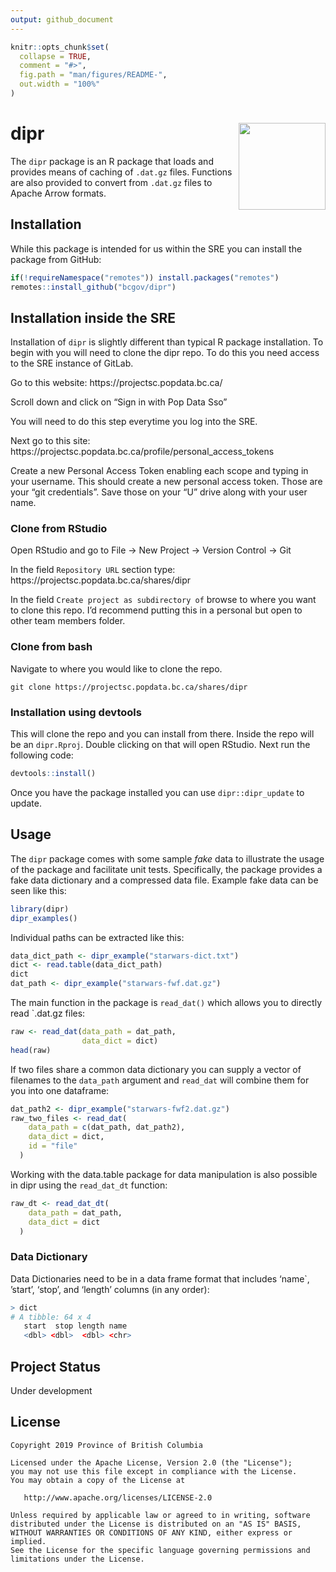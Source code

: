 ```yaml
---
output: github_document
---
```


<!-- README.md is generated from README.Rmd. Please edit that file -->

```r
knitr::opts_chunk$set(
  collapse = TRUE,
  comment = "#>",
  fig.path = "man/figures/README-",
  out.width = "100%"
)
```

# dipr <img src='inst/sticker/sticker.png' align="right" height="139" />

<!-- badges: start -->
<!-- [![License](https://img.shields.io/badge/License-Apache%202.0-blue.svg)](https://opensource.org/licenses/Apache-2.0) -->
<!-- [![R build status](https://github.com/bcgov/dipr/workflows/R-CMD-check/badge.svg)](https://github.com/bcgov/dipr) -->
<!-- [![img](https://img.shields.io/badge/Lifecycle-Experimental-339999)](https://github.com/bcgov/repomountie/blob/master/doc/lifecycle-badges.md) -->
<!-- badges: end -->


The `dipr` package is an R package that loads and provides means of caching of `.dat.gz` files. Functions are also provided to convert from `.dat.gz` files to Apache Arrow formats.

## Installation
While this package is intended for us within the SRE you can install the package from GitHub:

```r
if(!requireNamespace("remotes")) install.packages("remotes")
remotes::install_github("bcgov/dipr")
```



## Installation inside the SRE
Installation of `dipr` is slightly different than typical R package installation. To begin with you will need to clone the dipr repo. To do this you need access to the SRE instance of GitLab. 

Go to this website: https://projectsc.popdata.bc.ca/

Scroll down and click on "Sign in with Pop Data Sso"

You will need to do this step everytime you log into the SRE.

Next go to this site: https://projectsc.popdata.bc.ca/profile/personal_access_tokens

Create a new Personal Access Token enabling each scope and typing in your username. This should create a new personal access token. Those are your "git credentials". Save those on your "U" drive along with your user name. 

### Clone from RStudio

Open RStudio and go to 
File -> New Project -> Version Control -> Git

In the field `Repository URL` section type:
https://projectsc.popdata.bc.ca/shares/dipr

In the field `Create project as subdirectory of` browse to where you want to clone this repo. I'd recommend putting this in a personal but open to other team members folder.


### Clone from bash

Navigate to where you would like to clone the repo.

```
git clone https://projectsc.popdata.bc.ca/shares/dipr
```

### Installation using devtools
This will clone the repo and you can install from there. Inside the repo will be an `dipr.Rproj`. Double clicking on that will open RStudio. Next run the following code:

```r
devtools::install()

```

Once you have the package installed you can use `dipr::dipr_update` to update. 


## Usage
The `dipr` package comes with some sample _fake_ data to illustrate the usage of the package and facilitate unit tests. Specifically, the package provides a fake data dictionary and a compressed data file. Example fake data can be seen like this:
```r
library(dipr)
dipr_examples()
```

Individual paths can be extracted like this:
```r
data_dict_path <- dipr_example("starwars-dict.txt")
dict <- read.table(data_dict_path)
dict
dat_path <- dipr_example("starwars-fwf.dat.gz")
```

The main function in the package is `read_dat()` which allows you to directly read `.dat.gz files:
```r
raw <- read_dat(data_path = dat_path,
                data_dict = dict)
head(raw)
```

If two files share a common data dictionary you can supply a vector of filenames to the `data_path` argument and `read_dat` will combine them for you into one dataframe:

```r
dat_path2 <- dipr_example("starwars-fwf2.dat.gz")
raw_two_files <- read_dat(
    data_path = c(dat_path, dat_path2),
    data_dict = dict,
    id = "file"
  )
```

Working with the data.table package for data manipulation is also possible in dipr using the `read_dat_dt` function:
```r
raw_dt <- read_dat_dt(
    data_path = dat_path,
    data_dict = dict
  )
```


### Data Dictionary
Data Dictionaries need to be in a data frame format that includes 'name`, 'start', 'stop', and 'length' columns (in any order):

```r
> dict
# A tibble: 64 x 4
   start  stop length name                      
   <dbl> <dbl>  <dbl> <chr>   
```


## Project Status
Under development

## License


    Copyright 2019 Province of British Columbia

    Licensed under the Apache License, Version 2.0 (the "License");
    you may not use this file except in compliance with the License.
    You may obtain a copy of the License at 

       http://www.apache.org/licenses/LICENSE-2.0

    Unless required by applicable law or agreed to in writing, software
    distributed under the License is distributed on an "AS IS" BASIS,
    WITHOUT WARRANTIES OR CONDITIONS OF ANY KIND, either express or implied.
    See the License for the specific language governing permissions and
    limitations under the License.
   
